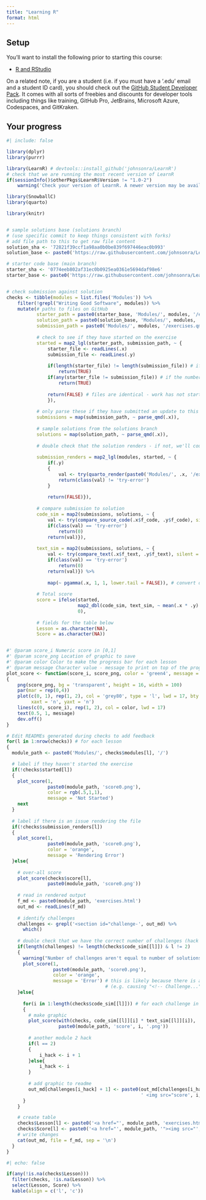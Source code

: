 ```yaml
---
title: "Learning R"
format: html
---
```


<!-- This file is not intended to be edited -->
<!-- Render this file to see automated progress updates on your exercises -->

## Setup

You'll want to install the following prior to starting this course:

* [R and RStudio](https://posit.co/download/rstudio-desktop/)

On a related note, if you are a student (i.e. if you must have a '.edu' email and a student ID card), you should check out the [GitHub Student Developer Pack](https://education.github.com/pack). It comes with all sorts of freebies and discounts for developer tools including things like training, GitHub Pro, JetBrains, Microsoft Azure, Codespaces, and GitKraken.

## Your progress

```r
#| include: false

library(dplyr)
library(purrr)

library(LearnR) # devtools::install_github('johnsonra/LearnR')
# check that we are running the most recent version of LearnR
if(sessionInfo()$otherPkgs$LearnR$Version != "1.0-2")
    warning('Check your version of LearnR. A newer version may be available')

library(SnowballC)
library(quarto)

library(knitr)


# sample solutions base (solutions branch)
# (use specific commit to keep things consistent with forks)
# add file path to this to get raw file content
solution_sha <- '72821f39ccf1a98aa0b0be839f697446eac0b993'
solution_base <- paste0('https://raw.githubusercontent.com/johnsonra/Learning-R/', solution_sha, '/')

# starter code base (main branch)
starter_sha <- '0774eeb802af31ec0b0925ea0361e5694daf98e6'
starter_base <- paste0('https://raw.githubusercontent.com/johnsonra/Learning-R/', starter_sha, '/')


# check submission against solution
checks <- tibble(modules = list.files('Modules')) %>%
    filter(!grepl("Writing Good Software", modules)) %>%
    mutate(# paths to files on GitHub
           starter_path = paste0(starter_base, 'Modules/', modules, '/exercises.qmd'),
           solution_path = paste0(solution_base, 'Modules/', modules, '/exercises.qmd'),
           submission_path = paste0('Modules/', modules, '/exercises.qmd'),
           
           # check to see if they have started on the exercise
           started = map2_lgl(starter_path, submission_path, ~ {
               starter_file <- readLines(.x)
               submission_file <- readLines(.y)
               
               if(length(starter_file) != length(submission_file)) # if we have added lines, work has begun
                   return(TRUE)
               if(any(starter_file != submission_file)) # if the number of lines in the same, but some lines have changed...
                   return(TRUE)
               
               return(FALSE) # files are identical - work has not started
               }),
           
           # only parse these if they have submitted an update to this file
           submissions = map(submission_path, ~ parse_qmd(.x)),
           
           # sample solutions from the solutions branch
           solutions = map(solution_path, ~ parse_qmd(.x)),
           
           # double check that the solution renders - if not, we'll count it as incomplete
           
           submission_renders = map2_lgl(modules, started, ~ {
               if(.y)
               {
                   val <- try(quarto_render(paste0('Modules/', .x, '/exercises.qmd')), silent = TRUE)
                   return(class(val) != 'try-error')
               }
               
               return(FALSE)}),
           
           # compare submission to solution
           code_sim = map2(submissions, solutions, ~ {
               val <- try(compare_source_code(.x$f_code, .y$f_code), silent = TRUE)
               if(class(val) == 'try-error')
                   return(0)
               return(val)}),
               
           text_sim = map2(submissions, solutions, ~ {
               val <- try(compare_text(.x$f_text, .y$f_text), silent = TRUE)
               if(class(val) == 'try-error')
                   return(0)
               return(val)}) %>%
               
               map(~ pgamma(.x, 1, 1, lower.tail = FALSE)), # convert distances to scores (figure out this distribution later - will probably be problem dependent)
           
           # Total score
           score = ifelse(started,
                          map2_dbl(code_sim, text_sim, ~ mean(.x * .y) %>% as.double),
                          0),
           
           # fields for the table below
           Lesson = as.character(NA),
           Score = as.character(NA))


#' @param score_i Numeric score in [0,1]
#' @param score_png Location of graphic to save
#' @param color Color to make the progress bar for each lesson
#' @param message Character value - message to print on top of the progress bar
plot_score <- function(score_i, score_png, color = 'green4', message = paste0(round(score_i*100), '%'))
{
    png(score_png, bg = 'transparent', height = 16, width = 100)
    par(mar = rep(0,4))                                                       # get rid of margins
    plot(c(0, 1), rep(1, 2), col = 'grey80', type = 'l', lwd = 17, bty = 'n', # background for score line
         xaxt = 'n', yaxt = 'n')
    lines(c(0, score_i), rep(1, 2), col = color, lwd = 17)                    # line from 0 to score
    text(0.5, 1, message)                                                     # percentage
    dev.off()
}

# Edit READMEs generated during checks to add feedback
for(l in 1:nrow(checks)) # for each lesson
{
  module_path <- paste0('Modules/', checks$modules[l], '/')

  # label if they haven't started the exercise
  if(!checks$started[l])
  {
    plot_score(1,
               paste0(module_path, 'score0.png'),
               color = rgb(.5,1,1),
               message = 'Not Started')
    next
  }
  
  # label if there is an issue rendering the file
  if(!checks$submission_renders[l])
  {
    plot_score(1,
               paste0(module_path, 'score0.png'),
               color = 'orange',
               message = 'Rendering Error')
  }else{
  
    # over-all score
    plot_score(checks$score[l],
               paste0(module_path, 'score0.png'))
  
    # read in rendered output
    f_md <- paste0(module_path, 'exercises.html')
    out_md <- readLines(f_md)
  
    # identify challenges
    challenges <- grepl('<section id="challenge-', out_md) %>%
      which()
  
    # double check that we have the correct number of challenges (hack module 2 for now)
    if(length(challenges) != length(checks$code_sim[[l]]) & l != 2)
    {
      warning("Number of challenges aren't equal to number of solutions")
      plot_score(1,
                 paste0(module_path, 'score0.png'),
                 color = 'orange',
                 message = 'Error') # this is likely because there is a hard return that was removed
                                    # (e.g. causing "<!-- Challenge..." to be included in the line before it should be)
    }else{
  
      for(i in 1:length(checks$code_sim[[l]])) # for each challenge in lesson `l`
      {
        # make graphic
        plot_score(with(checks, code_sim[[l]][i] * text_sim[[l]][i]),
                   paste0(module_path, 'score', i, '.png'))
          
        # another module 2 hack
        if(l == 2)
        {
            i_hack <- i + 1
        }else{
            i_hack <- i
        }
    
        # add graphic to readme
        out_md[challenges[i_hack] + 1] <- paste0(out_md[challenges[i_hack] + 1],
                                                 ' <img src="score', i, '.png">')
      }
    }

    # create table
    checks$Lesson[l] <- paste0('<a href="', module_path, 'exercises.html">', gsub('-', ' ', checks$modules[l]), "</a>")
    checks$Score[l] <- paste0('<a href="', module_path, '"><img src="', module_path, 'score0.png"></a>')
    # write changes
    cat(out_md, file = f_md, sep = '\n')
  }  
}
```

```r
#| echo: false

if(any(!is.na(checks$Lesson)))
  filter(checks, !is.na(Lesson)) %>%
  select(Lesson, Score) %>%
  kable(align = c('l', 'c'))
```